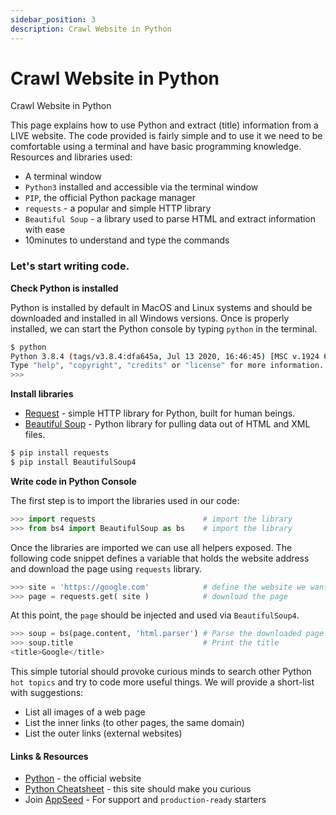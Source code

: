 ```yaml
---
sidebar_position: 3
description: Crawl Website in Python
---
```


# Crawl Website in Python

<SubHeading>Crawl Website in Python</SubHeading>

This page explains how to use Python and extract (title) information from a LIVE website. The code provided is fairly simple and to use it we need to be comfortable using a terminal and have basic programming knowledge. Resources and libraries used:

- A terminal window
- `Python3` installed and accessible via the terminal window
- `PIP`, the official Python package manager
- `requests` - a popular and simple HTTP library
- `Beautiful Soup` - a library used to parse HTML and extract information with ease
- 10minutes to understand and type the commands&#x20;

### Let's start writing code.

**Check Python is installed**

Python is installed by default in MacOS and Linux systems and should be downloaded and installed in all Windows versions. Once is properly installed, we can start the Python console by typing `python` in the terminal.

```bash
$ python
Python 3.8.4 (tags/v3.8.4:dfa645a, Jul 13 2020, 16:46:45) [MSC v.1924 64 bit (AMD64)] on win32
Type "help", "copyright", "credits" or "license" for more information.
>>>
```

**Install libraries**

- [Request](https://requests.readthedocs.io/en/master/) - simple HTTP library for Python, built for human beings.
- [Beautiful Soup](https://www.crummy.com/software/BeautifulSoup/bs4/doc/) - Python library for pulling data out of HTML and XML files.

```bash
$ pip install requests
$ pip install BeautifulSoup4
```

**Write code in Python Console**

The first step is to import the libraries used in our code:

```python
>>> import requests                        # import the library
>>> from bs4 import BeautifulSoup as bs    # import the library
```

Once the libraries are imported we can use all helpers exposed. The following code snippet defines a variable that holds the website address and download the page using `requests` library.

```python
>>> site = 'https://google.com'            # define the website we want to process
>>> page = requests.get( site )            # download the page
```

At this point, the `page` should be injected and used via `BeautifulSoup4`.

```python
>>> soup = bs(page.content, 'html.parser') # Parse the downloaded page with BeautifulSoup
>>> soup.title                             # Print the title
<title>Google</title>
```

This simple tutorial should provoke curious minds to search other Python `hot topics` and try to code more useful things. We will provide a short-list with suggestions:

- List all images of a web page
- List the inner links (to other pages, the same domain)
- List the outer links (external websites)

#### Links & Resources

- [Python](https://www.python.org/) - the official website
- [Python Cheatsheet](https://www.pythoncheatsheet.org/) - this site should make you curious
- Join [AppSeed](https://appseed.us) - For support and `production-ready` starters&#x20;

